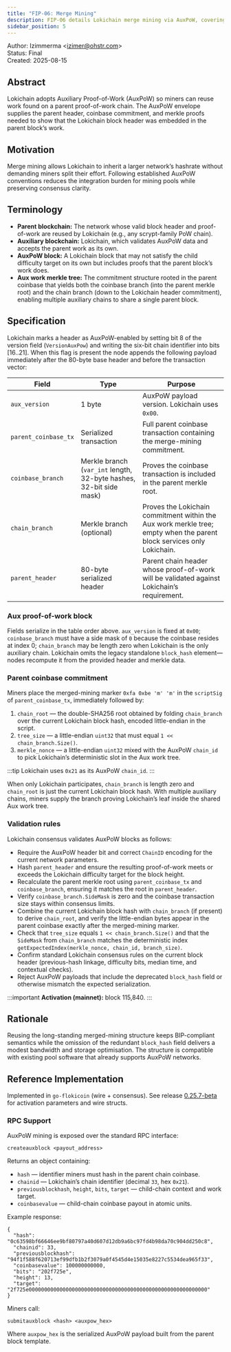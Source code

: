 ```yaml
---
title: "FIP-06: Merge Mining"
description: FIP-06 details Lokichain merge mining via AuxPoW, covering payload structure, validation rules, and activation plans.
sidebar_position: 5
---
```


Author: Izimmerma &lt;izimer@ohstr.com&gt;  
Status: Final   
Created: 2025-08-15

## Abstract

Lokichain adopts Auxiliary Proof-of-Work (AuxPoW) so miners can reuse work found on a parent proof-of-work chain. The AuxPoW envelope supplies the parent header, coinbase commitment, and merkle proofs needed to show that the Lokichain block header was embedded in the parent block’s work.

## Motivation

Merge mining allows Lokichain to inherit a larger network’s hashrate without demanding miners split their effort. Following established AuxPoW conventions reduces the integration burden for mining pools while preserving consensus clarity.

## Terminology

- **Parent blockchain:** The network whose valid block header and proof-of-work are reused by Lokichain (e.g., any scrypt-family PoW chain).
- **Auxiliary blockchain:** Lokichain, which validates AuxPoW data and accepts the parent work as its own.
- **AuxPoW block:** A Lokichain block that may not satisfy the child difficulty target on its own but includes proofs that the parent block’s work does.
- **Aux work merkle tree:** The commitment structure rooted in the parent coinbase that yields both the coinbase branch (into the parent merkle root) and the chain branch (down to the Lokichain header commitment), enabling multiple auxiliary chains to share a single parent block.

## Specification

Lokichain marks a header as AuxPoW-enabled by setting bit 8 of the version field (`VersionAuxPow`) and writing the six-bit chain identifier into bits [16..21]. When this flag is present the node appends the following payload immediately after the 80-byte base header and before the transaction vector:

| Field | Type | Purpose |
| --- | --- | --- |
| `aux_version` | 1 byte | AuxPoW payload version. Lokichain uses `0x00`. |
| `parent_coinbase_tx` | Serialized transaction | Full parent coinbase transaction containing the merge-mining commitment. |
| `coinbase_branch` | Merkle branch (`var_int` length, 32-byte hashes, 32-bit side mask) | Proves the coinbase transaction is included in the parent merkle root. |
| `chain_branch` | Merkle branch (optional) | Proves the Lokichain commitment within the Aux work merkle tree; empty when the parent block services only Lokichain. |
| `parent_header` | 80-byte serialized header | Parent chain header whose proof-of-work will be validated against Lokichain’s requirement. |

### Aux proof-of-work block

Fields serialize in the table order above. `aux_version` is fixed at `0x00`; `coinbase_branch` must have a side mask of `0` because the coinbase resides at index 0; `chain_branch` may be length zero when Lokichain is the only auxiliary chain. Lokichain omits the legacy standalone `block_hash` element—nodes recompute it from the provided header and merkle data.

### Parent coinbase commitment

Miners place the merged-mining marker `0xfa 0xbe 'm' 'm'` in the `scriptSig` of `parent_coinbase_tx`, immediately followed by:

1. `chain_root` — the double-SHA256 root obtained by folding `chain_branch` over the current Lokichain block hash, encoded little-endian in the script.
2. `tree_size` — a little-endian `uint32` that must equal `1 << chain_branch.Size()`.
3. `merkle_nonce` — a little-endian `uint32` mixed with the AuxPoW `chain_id` to pick Lokichain’s deterministic slot in the Aux work tree.

:::tip
Lokichain uses `0x21` as its AuxPoW `chain_id`.
:::

When only Lokichain participates, `chain_branch` is length zero and `chain_root` is just the current Lokichain block hash. With multiple auxiliary chains, miners supply the branch proving Lokichain’s leaf inside the shared Aux work tree.

### Validation rules

Lokichain consensus validates AuxPoW blocks as follows:

- Require the AuxPoW header bit and correct `ChainID` encoding for the current network parameters.
- Hash `parent_header` and ensure the resulting proof-of-work meets or exceeds the Lokichain difficulty target for the block height.
- Recalculate the parent merkle root using `parent_coinbase_tx` and `coinbase_branch`, ensuring it matches the root in `parent_header`.
- Verify `coinbase_branch.SideMask` is zero and the coinbase transaction size stays within consensus limits.
- Combine the current Lokichain block hash with `chain_branch` (if present) to derive `chain_root`, and verify the little-endian bytes appear in the parent coinbase exactly after the merged-mining marker.
- Check that `tree_size` equals `1 << chain_branch.Size()` and that the `SideMask` from `chain_branch` matches the deterministic index `getExpectedIndex(merkle_nonce, chain_id, branch_size)`.
- Confirm standard Lokichain consensus rules on the current block header (previous-hash linkage, difficulty bits, median time, and contextual checks).
- Reject AuxPoW payloads that include the deprecated `block_hash` field or otherwise mismatch the expected serialization.


:::important
**Activation (mainnet):** block 115,840.
:::

## Rationale

Reusing the long-standing merged-mining structure keeps BIP-compliant semantics while the omission of the redundant `block_hash` field delivers a modest bandwidth and storage optimisation. The structure is compatible with existing pool software that already supports AuxPoW networks.

## Reference Implementation

Implemented in `go-flokicoin` (wire + consensus). See release [0.25.7-beta](/lokichain/releases/0.25.7-beta) for activation parameters and wire structs.

### RPC Support

AuxPoW mining is exposed over the standard RPC interface:

```
createauxblock <payout_address>
```

Returns an object containing:

- `hash` — identifier miners must hash in the parent chain coinbase.
- `chainid` — Lokichain’s chain identifier (decimal `33`, hex `0x21`).
- `previousblockhash`, `height`, `bits`, `target` — child-chain context and work target.
- `coinbasevalue` — child-chain coinbase payout in atomic units.

Example response:

```
{
  "hash": "0c63598bf66646ee9bf80797a40d607d12db9a6bc97fd4b98da70c904dd250c8",
  "chainid": 33,
  "previousblockhash": "94f1f588f620713ef99dfb1b2f3079a0f4545d4e15035e8227c5534dea965f33",
  "coinbasevalue": 100000000000,
  "bits": "202f725e",
  "height": 13,
  "target": "2f725e0000000000000000000000000000000000000000000000000000000000"
}
```

Miners call:

```
submitauxblock <hash> <auxpow_hex>
```

Where `auxpow_hex` is the serialized AuxPoW payload built from the parent block template.
